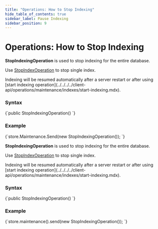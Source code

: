 ---
title: "Operations: How to Stop Indexing"
hide_table_of_contents: true
sidebar_label: Pause Indexing
sidebar_position: 9
---




# Operations: How to Stop Indexing
<LanguageSwitcher supportedLanguages={supportedLanguages} />
<LanguageContent language="csharp">


**StopIndexingOperation** is used to stop indexing for the entire database.

Use [StopIndexOperation](../../../../client-api/operations/maintenance/indexes/stop-index.mdx) to stop single index.

<Admonition type="note" title="Note">
Indexing will be resumed automatically after a server restart or after using [start indexing operation](../../../../client-api/operations/maintenance/indexes/start-indexing.mdx).
</Admonition>

### Syntax

<TabItem value="stop_1" label="stop_1">
<CodeBlock language="csharp">
{`public StopIndexingOperation()
`}
</CodeBlock>
</TabItem>

### Example

<TabItem value="stop_2" label="stop_2">
<CodeBlock language="csharp">
{`store.Maintenance.Send(new StopIndexingOperation());
`}
</CodeBlock>
</TabItem>


</LanguageContent>
<LanguageContent language="java">


**StopIndexingOperation** is used to stop indexing for the entire database.

Use [StopIndexOperation](../../../../client-api/operations/maintenance/indexes/stop-index.mdx) to stop single index.

<Admonition type="note" title="Note">
Indexing will be resumed automatically after a server restart or after using [start indexing operation](../../../../client-api/operations/maintenance/indexes/start-indexing.mdx).
</Admonition>

### Syntax

<TabItem value="stop_1" label="stop_1">
<CodeBlock language="java">
{`public StopIndexingOperation()
`}
</CodeBlock>
</TabItem>

### Example

<TabItem value="stop_2" label="stop_2">
<CodeBlock language="java">
{`store.maintenance().send(new StopIndexingOperation());
`}
</CodeBlock>
</TabItem>


</LanguageContent>

<!---
### Indexes
- [What are Indexes](../../../../indexes/what-are-indexes)
- [Creating and Deploying Indexes](../../../../indexes/creating-and-deploying)

### Server
- [Index Administration](../../../../server/administration/index-administration)

### Operations
- [How to Enable Index](../../../../client-api/operations/maintenance/indexes/enable-index)
- [How to Stop Index Until Restart](../../../../client-api/operations/maintenance/indexes/stop-index)
- [How to Resume Indexing](../../../../client-api/operations/maintenance/indexes/start-indexing)


-->